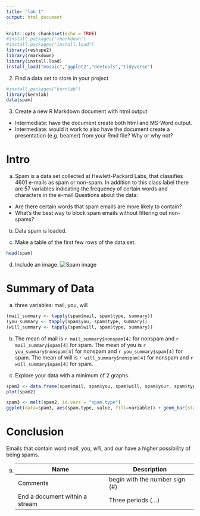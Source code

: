 ```yaml
---
title: "lab_1"
output: html_document
---
```



```r
knitr::opts_chunk$set(echo = TRUE)
#install.packages('rmarkdown')
#install.packages("install.load")
library(reshape2)
library(rmarkdown)
library(install.load)
install_load("mosaic","ggplot2","devtools","tidyverse")
```

2. Find a data set to store in your project
```r
#install.packages("kernlab")
library(kernlab)
data(spam)
```

3.	Create a new R Markdown document with html output 
  + Intermediate: have the document create both html and MS-Word output.
  + Intermediate: would it work to also have the document create a presentation (e.g. beamer) from your Rmd file? Why or why not?  

# Intro
a. Spam is a data set collected at Hewlett-Packard Labs, that classifies 4601 e-mails as spam or non-spam. In addition to this class label there are 57 variables indicating the frequency of certain words and characters in the e-mail.Questions about the data:
* Are there certain words that spam emails are more likely to contain?
* What's the best way to block spam emails without filtering out non-spams?

b. Data spam is loaded.

c. Make a table of the first few rows of the data set.
```r
head(spam)
```

d. Include an image.
![Spam image](https://images.techhive.com/images/article/2016/06/spam_email_screen_stock-100664936-large.jpg)

# Summary of Data
a. three variables: mail, you, will
```r
(mail_summary <- tapply(spam$mail, spam$type, summary))
(you_summary <- tapply(spam$you, spam$type, summary))
(will_summary <- tapply(spam$will, spam$type, summary))
```

b. The mean of mail is `r mail_summary$nonspam[4]` for nonspam and `r mail_summary$spam[4]` for spam. The mean of you is `r you_summary$nonspam[4]` for nonspam and `r you_summary$spam[4]` for spam. The mean of will is `r will_summary$nonspam[4]` for nonspam and `r will_summary$spam[4]` for spam.

c. Explore your data with a minimum of 2 graphs.
```r
spam2 <- data.frame(spam$mail, spam$you, spam$will, spam$your, spam$type, spam$our)
plot(spam2)

spam3 <- melt(spam2, id.vars = "spam.type")
ggplot(data=spam3, aes(spam.type, value, fill=variable)) + geom_bar(stat = "identity", position = "dodge")

```

# Conclusion
Emails that contain word *mail*, *you*, *will*, and *our* have a higher possibility of being spams.

9. 
Name          | Description
------------- | -------------
Comments      | begin with the number sign (#)
End a document within a stream  | Three periods (...)



